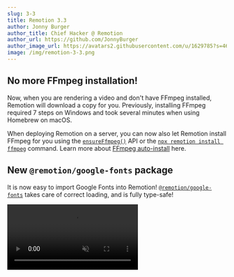 ```yaml
---
slug: 3-3
title: Remotion 3.3
author: Jonny Burger
author_title: Chief Hacker @ Remotion
author_url: https://github.com/JonnyBurger
author_image_url: https://avatars2.githubusercontent.com/u/1629785?s=460&u=12eb94da6070d00fc924761ce06e3a428d01b7e9&v=4
image: /img/remotion-3-3.png
---
```



## No more FFmpeg installation!

Now, when you are rendering a video and don't have FFmpeg installed, Remotion will download a copy for you.
Previously, installing FFmpeg required 7 steps on Windows and took several minutes when using Homebrew on macOS.

<FfmpegVideo />

When deploying Remotion on a server, you can now also let Remotion install FFmpeg for you using the [`ensureFfmpeg()`](/docs/renderer/ensure-ffmpeg) API or the [`npx remotion install ffmpeg`](/docs/cli/install) command. Learn more about [FFmpeg auto-install](/docs/ffmpeg) here.

## New `@remotion/google-fonts` package

It is now easy to import Google Fonts into Remotion! [`@remotion/google-fonts`](/docs/google-fonts) takes care of correct loading, and is fully type-safe!

<video src="/img/google-fonts.mp4" autoPlay loop muted playsInline/>

## New `@remotion/motion-blur` package

This package contains two components: [`<Trail>`](/docs/motion-blur/trail) and [`<CameraMotionBlur>`](/docs/motion-blur/camera-motion-blur), assisting you with achieving awesome motion blur effects!

A quick demo of what is now called [`<Trail>`](/docs/motion-blur/trail):

<NewMuxVideo muxId="XPgKwILbTR4jZPxuR2ewfKjRF9cnThudkXPIkSSvQBM" style={{
  width: '100%'
}} controls />

## New `@remotion/noise` package

This package offers easy, type-safe, pure functions for getting creative with noise. Check out [our playground](/docs/noise-visualization) to see what you can do with it!

A video demo of how you can create interesting effects with noise:

<NewMuxVideo muxId="5o013raWoyw1Jv01MJo02INMEQ5scAt01PveIQ800yYkEhQk" style={{
  width: '100%'
}} controls />

## New `@remotion/paths` package

This package offers utilities for animating and manipulating SVG paths! With 9 pure, type-safe functions, we cover many common needs while working with SVG paths:

<TableOfContents />

## Quick Switcher

By pressing <kbd>Cmd+K</kbd>, you can trigger a new Quick Switcher. It has three functions:

- Fuzzy-search for a composition to jump to that composition.
- Type `> ` followed by an item in the menu bar to trigger that action.
- Type `? ` followed by a search term to query the docs.

<NewMuxVideo muxId="t00Mj7y1CLLGjaMvQyoBqcjdy4PIzVrFaT4317fKbzx00" style={{
  width: '100%'
}} controls />

## Remotion Core

### `<Sequence>` makes `from` optional, accepts style and ref

[`<Sequence from={0}>`](/docs/sequence) can now be shortened to [`<Sequence>`](/docs/sequence). Our ESLint plugin was updated to suggest this refactor automatically.

<video src="/img/eslint-from-0.mp4" autoPlay loop muted playsInline/>

You can now also `style` a sequence if you did not pass `layout="none"`.

A `ref` can be attached to `<Sequence>` and [`<AbsoluteFill>`](/docs/absolute-fill).

### Video and Audio support `loop` prop

The [`<Video>`](/docs/video) and [`<Audio>`](/docs/audio) components now support the [`loop`](/docs/video#loop) property.

## Preview

### New CLI output

When starting the Remotion Preview, it now shows on which URL the preview is running. The Webpack output is now also cleaner.

<img src="/img/cli-output.png" />

### Pinch to Zoom

If your device supports multitouch, you can now pinch to zoom the composition. Alternatively, you can hold <kbd>Ctrl</kbd>/<kbd>Cmd</kbd> and use your scrollwheel to zoom.

Using two fingers, you can move the canvas around and pressing <kbd>0</kbd> will reset the canvas. For the latter, there is also a button in the top-right corner that you can click.

<NewMuxVideo muxId="5I01hwK6hs7w0200Ho1KNho7rfU700UVKYDnd7FItANR32U" style={{
  width: '100%'
}} controls />

### Search the docs from the Remotion Preview

Pressing <kbd>?</kbd> to reveal the keyboard shortcuts now has a secondary function: You can type in any term to search the Remotion documentation!

### Shorter commands

Previously, a Remotion CLI command looked like this:

```bash
npx remotion render src/index.tsx my-comp output.mp4
```

We now allow you to skip the output name, in this case the render would land in `out/my-comp.mp4` by default:

```bash
npx remotion render src/index.tsx my-comp
```

You can also omit the composition name and Remotion will ask which composition to render:

```bash
npx remotion render src/index.tsx
```

:::note
Experimental: We might change the behavior to rendering all compositions in the future.
:::

Finally, you can also omit the entry point and Remotion will take an educated guess!

```bash
npx remotion render
```

If you deviate from the defaults of our templates, you can set an [entry point](/docs/config#setentrypoint) in your config file and leave it out from Remotion commands.

### Auto-reload environment variables

If you change values in your `.env` file, the Remotion Preview will reload and pick them up without having to restart.

### Signal that Remotion Preview disconnected

When quitting the Remotion Preview using `Ctrl+C`, for example to render a video, A new popup will signalize that Fast Refresh will not work anymore.

<img src="/img/disconnected.png" style={{borderRadius: 5}}/>

## Rendering

### `--muted` render

This new flag can be passed to a render to ignore the audio. If you know that your video has no audio, this can make your render faster.

### `--enforce-audio-track`

When no audio was detected in your video, the audio will now be dropped (except on Lambda). With this new flag, you can enforce that a silent audio track is added.

### `--audio-bitrate` and `--video-bitrate`

These flags allow you to set a target bitrate for audio or video. Those flags are not recommended though, use `--crf` instead.

### `--height` and `--width` flags

Using these flags, you can ignore the width and height you have defined for your output, and override it. The difference to `--scale` is that the viewport and therefore the layout may actually change.

### Obtain slowest frames

If you add `--log=verbose`, the slowest frames are shown in order, so you can optimize them. Slowest frames are also available for [`renderMedia()`](/docs/renderer/render-media) using the [`onSlowestFrames`](/docs/renderer/render-media#onslowestframes) callback.

### Negative numbers when rendering a still

When rendering a still, you may now pass a negative frame number to refer to frames from the back of the video. `-1` is the last frame of a video, `-2` the second last, and so on.

### Override FFmpeg command

The FFmpeg command that Remotion executes under the hood can [now be overriden reducer-style](/docs/config#overrideffmpegcommand).

## Server-side rendering

### Resuming renders if they crash

If a render crashes due to being resource-intensive (see: [Target closed](/docs/target-closed)), Remotion will now retry each failed frame once, to prevent long renders from failing on low-resource machines.

### Getting the overall progress from `renderMedia()`

Previously, the progress for rendering and encoding was reported individually. There is a new field, simply named `progress`, in the [`onProgress`](/docs/renderer/render-media#onprogress) callback that you can use to display progress without calculating it yourself.

### Easier function signature for bundle()

Previously, [`bundle()`](/docs/bundle) accepted three arguments: `entryPoint`, `onProgress` and `options`.

```ts twoslash title="Old bundle() signature"
import { bundle } from "@remotion/bundler";

bundle("./src/index.ts", (progress) => console.log(progress), {
  publicDir: process.cwd() + "/public",
});
```

Since getting the progress was less important than some of the options, `bundle()` now accepts an object with options, progress callback and entryPoint altogether:

```ts twoslash title="New bundle() signature"
import { bundle } from "@remotion/bundler";

bundle({
  entryPoint: "./src/index.ts",
  onProgress: (progress) => console.log(progress),
  publicDir: process.cwd() + "/public",
});
```

The previous signature is still supported.

## Player

### `<Thumbnail>` component

The new [`<Thumbnail>`](/docs/player/thumbnail) component is like the [`<Player>`](/docs/player/player), but for rendering a preview of a still. You can use it to display a specific frame of a video without having to render it.

```tsx twoslash
import React from "react";
const MyComp: React.FC = () => null;

// ---cut---
import { Thumbnail } from "@remotion/player";

const MyApp: React.FC = () => {
  return (
    <Thumbnail
      component={MyComp}
      compositionWidth={1920}
      compositionHeight={1080}
      frameToDisplay={30}
      durationInFrames={120}
      fps={30}
      style={{
        width: 200,
      }}
    />
  );
};
```

### Player `frameupdate` event

In addition to `timeupdate`, you can subscribe to [`frameupdate`](/docs/player/player#frameupdate), which fires whenever the current frame changes. You can use it for example to render a custom frame-accurate time display.

### Player volume slider is responsive

If the Player is displayed in a narrow container, the volume control now goes upwards instead of to the right, in order to save some space.

<video src="/img/responsivevolume.mov" autoPlay loop muted playsInline/>

### Get the scale of the Player

Using the imperative [`getScale()`](/docs/player/player#getscale) method, you can now see how big the displayed size is in comparison to the canvas width of the component.

### Controls are initially shown

On YouTube, the video always starts with controls shown and then they fade out after a few seconds. We have made this the default behavior in Remotion as well, because users would often not realize that the Player is interactive otherwise. You can control the behavior using [`initiallyShowControls`](/docs/player/player#initiallyshowcontrols).

<video src="/img/controlsinitiallyshown.mov" style={{maxWidth: 400, width: "100%"}} autoPlay loop muted playsInline/>

### Play a section of a video

Using the [`inFrame`](/docs/player/player#inframe) and [`outFrame`](/docs/player/player#outframe) props, you can force the Remotion Player to only play a certain section of a video. The rest of the seek bar will be greyed out.

<img src="/img/inout.png" />

### Customize Play button and Fullscreen button

Using [`renderPlayPauseButton`](/docs/player/player#renderplaypausebutton) and [`renderFullscreenButton`](/docs/player/player#renderfullscreenbutton), you can customize the appearance of the Player more granularly.

### Start player from an offset

You can define the [`initialFrame`](/docs/player/player#initialframe) on which your component gets mounted on. This will be the default position of the video, however, it will not clamp the playback range like the `inFrame` prop.

## New `prefetch()` API

In addition to the [`Preload APIs`](/docs/preload), [`prefetch()`](/docs/prefetch) presents another way of preloading an asset so it is ready to display when it is supposed to appear in the Remotion Player.

```tsx twoslash title="Prefetching API"
import { prefetch } from "remotion";

const { free, waitUntilDone } = prefetch("https://example.com/video.mp4");

waitUntilDone().then(() => {
  console.log("Video has finished loading");
  free(); // Free up memory
});
```

Video and audio tags will automatically use the prefetched asset if it is available. See [`@remotion/preload` vs. `prefetch()`](/docs/player/player#renderfullscreenbutton) for a comparison.

## Remix template

The Remix template is our first SaaS template! It includes the Remotion Preview, the Player and Remotion Lambda out of the box to jumpstart you with everything you need to create your app that offers customized video generation.

<img src="/img/remix-template.png"></img>
<br />
<br />
Get started by running:

<Tabs
defaultValue="npm"
values={[
{ label: 'npm', value: 'npm', },
{ label: 'yarn', value: 'yarn', },
{ label: 'pnpm', value: 'pnpm', },
]
}>
<TabItem value="npm">

```bash
npx create-video --remix
```

  </TabItem>

  <TabItem value="yarn">

```bash
yarn create video --remix
```

  </TabItem>

  <TabItem value="pnpm">

```bash
pnpm create video --remix
```

  </TabItem>
</Tabs>

## Lambda improvements

### Webhook support

You can now [send and receive a webhook](/docs/lambda/webhooks) when a Lambda render is done or has failed. Examples for Next.js and Express apps have been added and our documentation page features a way to send a test webhook.

### Payload limit lifted

Previously, the input props passed to a Lambda render could not be bigger than 256KB when serialized. Now, this limit is lifted, since if the payload is big, it will be stored to S3 instead being passed directly to the Lambda function.

### Lambda artifact can be saved to another cloud

The output videos generated by Lambda can [now be saved to other S3-compatible protocols](/docs/lambda/custom-destination#saving-to-another-cloud) such as DigitalOcean Spaces or Cloudflare R2.

### Deleting a render from Lambda

The new [`deleteRender()`](/docs/lambda/deleterender) API will delete the output video from the S3 bucket, which you previously had to do through the console or with the AWS SDK.

### Make `renderMediaOnLambda()` params optional

The following options are now optional:

- [`imageFormat`](/docs/lambda/rendermediaonlambda#imageformat): (defaulting to `jpeg`)
- [`privacy`](/docs/lambda/rendermediaonlambda#privacy) (defaulting to `public`)
- [`maxRetries`](/docs/lambda/rendermediaonlambda#maxretries) (defaulting to 1)

## Benchmark command

The new [`npx remotion benchmark`](/docs/cli/benchmark) helps you compare different render configurations and find out which one is the fastest. Currently, you can compare different codecs, compositions and concurrency values. Each configuration is run multiple times in order to increase confidence in the results.

<img src="/img/benchmark.png" style={{borderRadius: 5, maxWidth: 600, width: "100%"}}/>

## New guides

We have added new guides that document interesting workflows for Remotion:

- [Import designs from Figma](/docs/figma)
- [Import designs from Spline](/docs/spline)
- [Noise visualizations](/docs/noise-visualization#noise-dot-grid-demo)
- [Customizing Lambda output destinations](/docs/lambda/custom-destination)
- [Adding and subtracting animations](/docs/animation-math)
- [Change the speed of a video over time](/docs/miscellaneous/snippets/accelerated-video)

We try to avoid jargon, but we have also created a [Remotion Terminology](/docs/terminology) page to define some commonly used terms. When using these terms, we will from now link to the terminology page for you to read about it.

## Better structure and naming in templates

The file that was previously called `src/Video.tsx` in templates is now called `src/Root.tsx`, because it did not contain a video, but a list of compositions. That component was also renamed from `RemotionVideo` to `RemotionRoot`. The new naming makes more sense, because that component is passed into [`registerRoot()`](/docs/register-root).

## Notable improvements

### Get the duration of a GIF

The new function [`getGifDurationInSeconds()`](/docs/gif/get-gif-duration-in-seconds) allows you to get the duration of a GIF.

### Lottie animation direction

Using the new [`direction`](/docs/lottie/lottie#direction) prop, you can play a Lottie animation backwards.

### Lottie embedded images

Should a Lottie animation contain an embedded image, it will now be properly awaited.

### Temporary directory Cleanup

The temporary directory that Remotion creates is now completely cleaned up after every render.

### Parallel encoding turned off if memory is low

[Parallel encoding](/blog/3-0#parallel-rendering-and-encoding) will not be used when a machine has little free RAM. You can also force-disable it using [`disallowParallelEncoding`](/docs/renderer/render-media#disallowparallelencoding).

## Thank you

Thank you to these contributors that implemented these awesome features:

- [ayatko](https://github.com/ayatko) for implementing the `@remotion/google-fonts` package
- [Antoine Caron](https://twitter.com/Slashgear_) for implementing the `<Thumbnail>` component, for reloading the page when the environment variables change and implementing negative frame indices
- [Apoorv Kansal](https://github.com/uragirii) for implementing the documentation search in the Quick Switcher, the benchmark command and the option to customize Play button and fullscreen button in the Player
- [Akshit Tyagi](https://github.com/exitflynn) for implementing the `--height` and `--width` CLI flags
- [Ilija Boshkov](https://github.com/iboshkov), [Marcus Stenbeck](https://github.com/marcusstenbeck) and [UmungoBongo](https://github.com/umungobungo) for implementing the Motion Blur package
- [Ravi Jain](https://github.com/JRavi2) for removing the need to pass the entry point to the CLI
- [Dhroov Makwana](https://github.com/pabloescoder) for writing a tutorial on how to import assets from Spline
- [Stefan Uzunov](https://github.com/Uzunov-Stefan) for implementing a composition selector if no composition is passed
- [Florent Pergoud](https://github.com/florentpergoud) for implementing the Remix template
- [Derryk Boyd](https://github.com/DerrykBoyd) for implementing the `loop` prop for Video and Audio
- [Paul Kuhle](https://github.com/paulkuhle) for implementing Lambda Webhooks
- [Dan Manastireau](https://github.com/danmana) for implementing a warning when using an Intel version of Node.JS under Rosetta
- [Pompette](https://github.com/Pompette) for making the volume slider responsive
- [Logan Arnett](https://github.com/LoganArnett) for making the composition ID optional in the render command
- [Patric Salvisberg](https://github.com/patsalv) for making the FFmpeg auto-install feature
- [Arthur Denner](https://github.com/arthurdenner) for implementing the `direction` property for the Lottie component

Many of these contributions came during Hacktoberfest where we put bounties on GitHub issues. We also want to thank [CodeChem](https://codechem.com/) for sponsoring a part of those bounties!
